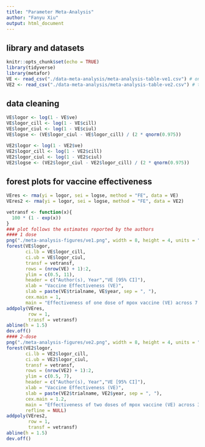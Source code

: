 ```yaml
---
title: "Parameter Meta-Analysis"
author: "Fanyu Xiu"
output: html_document
---
```

## library and datasets
```r
knitr::opts_chunk$set(echo = TRUE)
library(tidyverse)
library(metafor)
VE <- read_csv("./data-meta-analysis/meta-analysis-table-ve1.csv") # one-dose VE
VE2 <- read_csv("./data-meta-analysis/meta-analysis-table-ve2.csv") # two-dose VE
```

## data cleaning
```r
VE$logor <- log(1 - VE$ve)
VE$logor_cill <- log(1 - VE$cill)
VE$logor_ciul <- log(1 - VE$ciul)
VE$logse <- (VE$logor_ciul - VE$logor_cill) / (2 * qnorm(0.975))

VE2$logor <- log(1 - VE2$ve)
VE2$logor_cill <- log(1 - VE2$cill)
VE2$logor_ciul <- log(1 - VE2$ciul)
VE2$logse <- (VE2$logor_ciul - VE2$logor_cill) / (2 * qnorm(0.975))
```

## forest plots for vaccine effectiveness
```r
VEres <- rma(yi = logor, sei = logse, method = "FE", data = VE)
VEres2 <- rma(yi = logor, sei = logse, method = "FE", data = VE2)

vetransf <- function(x){
  100 * (1 - exp(x))
}
### plot follows the estimates reported by the authors
#### 1 dose
png("./meta-analysis-figures/ve1.png", width = 8, height = 4, units = "in", res = 300)
forest(VE$logor, 
       ci.lb = VE$logor_cill, 
       ci.ub = VE$logor_ciul, 
       transf = vetransf, 
       rows = (nrow(VE) + 1):2, 
       ylim = c(0.5, 11),
       header = c("Author(s), Year","VE [95% CI]"),
       xlab = "Vaccine Effectiveness (VE)",
       slab = paste(VE$trialname, VE$year, sep = ", "),
       cex.main = 1,
       main = "Effectiveness of one dose of mpox vaccine (VE) across 7 studies")
addpoly(VEres, 
        row = 1, 
        transf = vetransf)
abline(h = 1.5)
dev.off()
#### 2-dose
png("./meta-analysis-figures/ve2.png", width = 8, height = 4, units = "in", res = 300)
forest(VE2$logor,
       ci.lb = VE2$logor_cill, 
       ci.ub = VE2$logor_ciul, 
       transf = vetransf, 
       rows = (nrow(VE2) + 1):2, 
       ylim = c(0.5, 7),
       header = c("Author(s), Year","VE [95% CI]"),
       xlab = "Vaccine Effectiveness (VE)",
       slab = paste(VE2$trialname, VE2$year, sep = ", "),
       cex.main = 1.2,
       main = "Effectiveness of two doses of mpox vaccine (VE) across 3 studies",
       refline = NULL)
addpoly(VEres2, 
        row = 1, 
        transf = vetransf)
abline(h = 1.5)
dev.off()
```
